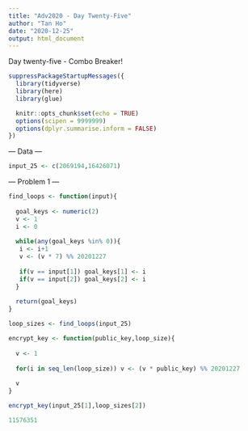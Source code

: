 ```yaml
---
title: "Adv2020 - Day Twenty-Five"
author: "Tan Ho"
date: "2020-12-25"
output: html_document
---
```


Day twenty-five - Combo Breaker!

```r
suppressPackageStartupMessages({
  library(tidyverse)
  library(here)
  library(glue)

  knitr::opts_chunk$set(echo = TRUE)
  options(scipen = 9999999)
  options(dplyr.summarise.inform = FALSE)
})
```

--- Data ---

```r
input_25 <- c(2069194,16426071)
```

--- Problem 1 --- 

```r
find_loops <- function(input){
  
  goal_keys <- numeric(2)
  v <- 1
  i <- 0
  
  while(any(goal_keys %in% 0)){
   i <- i+1
   v <- (v * 7) %% 20201227
   
   if(v == input[1]) goal_keys[1] <- i
   if(v == input[2]) goal_keys[2] <- i
  }
  
  return(goal_keys)
}

loop_sizes <- find_loops(input_25)

encrypt_key <- function(public_key,loop_size){
  
  v <- 1
  
  for(i in seq_len(loop_size)) v <- (v * public_key) %% 20201227
  
  v
}

encrypt_key(input_25[1],loop_sizes[2])
```
```r
11576351
```

